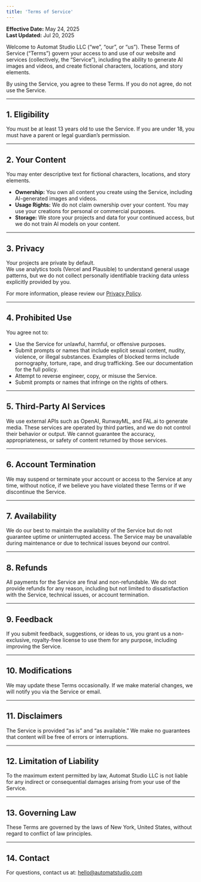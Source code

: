 ```yaml
---
title: 'Terms of Service'
---
```


**Effective Date:** May 24, 2025  
**Last Updated:** Jul 20, 2025

Welcome to Automat Studio LLC (“we”, “our”, or “us”). These Terms of Service (“Terms”) govern your access to and use of our website and services (collectively, the “Service”), including the ability to generate AI images and videos, and create fictional characters, locations, and story elements.

By using the Service, you agree to these Terms. If you do not agree, do not use the Service.

---

## 1. Eligibility

You must be at least 13 years old to use the Service. If you are under 18, you must have a parent or legal guardian’s permission.

---

## 2. Your Content

You may enter descriptive text for fictional characters, locations, and story elements.

- **Ownership:** You own all content you create using the Service, including AI-generated images and videos.
- **Usage Rights:** We do not claim ownership over your content. You may use your creations for personal or commercial purposes.
- **Storage:** We store your projects and data for your continued access, but we do not train AI models on your content.

---

## 3. Privacy

Your projects are private by default.  
We use analytics tools (Vercel and Plausible) to understand general usage patterns, but we do not collect personally identifiable tracking data unless explicitly provided by you.

For more information, please review our [Privacy Policy](/privacy).

---

## 4. Prohibited Use

You agree not to:

- Use the Service for unlawful, harmful, or offensive purposes.
- Submit prompts or names that include explicit sexual content, nudity, violence, or illegal substances. Examples of blocked terms include pornography, torture, rape, and drug trafficking. See our documentation for the full policy.
- Attempt to reverse engineer, copy, or misuse the Service.
- Submit prompts or names that infringe on the rights of others.

---

## 5. Third-Party AI Services

We use external APIs such as OpenAI, RunwayML, and FAL.ai to generate media. These services are operated by third parties, and we do not control their behavior or output. We cannot guarantee the accuracy, appropriateness, or safety of content returned by those services.

---

## 6. Account Termination

We may suspend or terminate your account or access to the Service at any time, without notice, if we believe you have violated these Terms or if we discontinue the Service.

---

## 7. Availability

We do our best to maintain the availability of the Service but do not guarantee uptime or uninterrupted access. The Service may be unavailable during maintenance or due to technical issues beyond our control.

---

## 8. Refunds

All payments for the Service are final and non-refundable. We do not provide refunds for any reason, including but not limited to dissatisfaction with the Service, technical issues, or account termination.

---

## 9. Feedback

If you submit feedback, suggestions, or ideas to us, you grant us a non-exclusive, royalty-free license to use them for any purpose, including improving the Service.

---

## 10. Modifications

We may update these Terms occasionally. If we make material changes, we will notify you via the Service or email.

---

## 11. Disclaimers

The Service is provided “as is” and “as available.” We make no guarantees that content will be free of errors or interruptions.

---

## 12. Limitation of Liability

To the maximum extent permitted by law, Automat Studio LLC is not liable for any indirect or consequential damages arising from your use of the Service.

---

## 13. Governing Law

These Terms are governed by the laws of New York, United States, without regard to conflict of law principles.

---

## 14. Contact

For questions, contact us at: [hello@automatstudio.com](mailto:hello@automatstudio.com)
